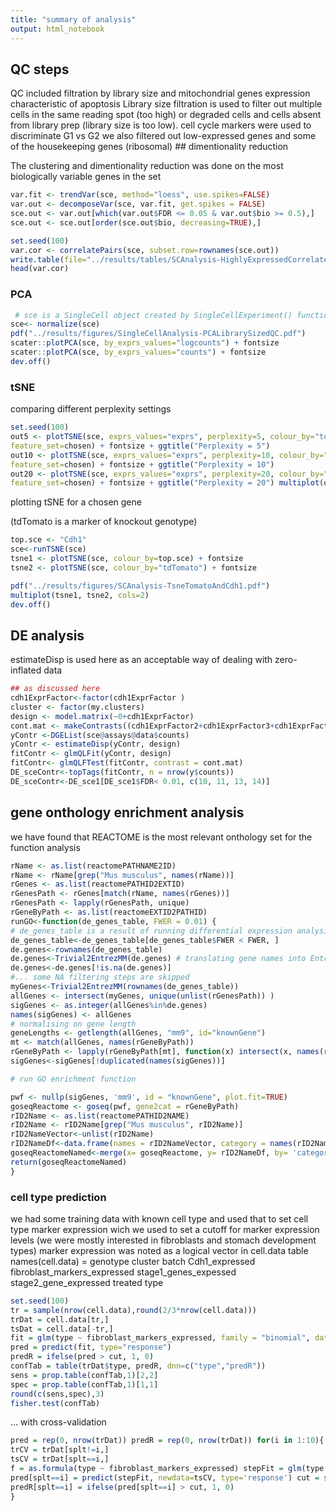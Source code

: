```yaml
---
title: "summary of analysis"
output: html_notebook
---
```


## QC steps

QC included filtration by library size and mitochondrial genes expression characteristic of apoptosis
Library size filtration is used to filter out multiple cells in the same reading spot (too high) or degraded cells and cells absent from library prep (library size is too low). 
cell cycle markers were used to discriminate G1 vs G2
we also filtered out low-expressed genes and some of the housekeeping genes (ribosomal)
## dimentionality reduction

The clustering and dimentionality reduction was done on the most biologically variable genes in the set

```r
var.fit <- trendVar(sce, method="loess", use.spikes=FALSE) 
var.out <- decomposeVar(sce, var.fit, get.spikes = FALSE)
sce.out <- var.out[which(var.out$FDR <= 0.05 & var.out$bio >= 0.5),]
sce.out <- sce.out[order(sce.out$bio, decreasing=TRUE),]
```

```r
set.seed(100)
var.cor <- correlatePairs(sce, subset.row=rownames(sce.out)) 
write.table(file="../results/tables/SCAnalysis-HighlyExpressedCorrelatedGenes.tsv", var.cor, sep="\t", quote=FALSE, row.names=FALSE) 
head(var.cor)
```

### PCA
```r
 # sce is a SingleCell object created by SingleCellExperiment() function
sce<- normalize(sce)
pdf("../results/figures/SingleCellAnalysis-PCALibrarySizedQC.pdf")
scater::plotPCA(sce, by_exprs_values="logcounts") + fontsize
scater::plotPCA(sce, by_exprs_values="counts") + fontsize
dev.off()
```

### tSNE

comparing different perplexity settings
```r
set.seed(100)
out5 <- plotTSNE(sce, exprs_values="exprs", perplexity=5, colour_by="total_features_by_counts",
feature_set=chosen) + fontsize + ggtitle("Perplexity = 5")
out10 <- plotTSNE(sce, exprs_values="exprs", perplexity=10, colour_by="total_features_by_counts",
feature_set=chosen) + fontsize + ggtitle("Perplexity = 10")
out20 <- plotTSNE(sce, exprs_values="exprs", perplexity=20, colour_by="total_features_by_counts",
feature_set=chosen) + fontsize + ggtitle("Perplexity = 20") multiplot(out5, out10, out20, cols=3)
```

plotting tSNE for a chosen gene

(tdTomato is a marker of knockout genotype)

```r
top.sce <- "Cdh1"
sce<-runTSNE(sce)
tsne1 <- plotTSNE(sce, colour_by=top.sce) + fontsize
tsne2 <- plotTSNE(sce, colour_by="tdTomato") + fontsize
```

```r
pdf("../results/figures/SCAnalysis-TsneTomatoAndCdh1.pdf")
multiplot(tsne1, tsne2, cols=2)
dev.off()
```

## DE analysis

estimateDisp is used here as an acceptable way of dealing with zero-inflated data

```r
## as discussed here
cdh1ExprFactor<-factor(cdh1ExprFactor )
cluster <- factor(my.clusters)
design <- model.matrix(~0+cdh1ExprFactor)
cont.mat <- makeContrasts((cdh1ExprFactor2+cdh1ExprFactor3+cdh1ExprFactor4)/3-cdh1ExprFactor1, levels=design)
yContr <-DGEList(sce@assays@data$counts)
yContr <- estimateDisp(yContr, design) 
fitContr <- glmQLFit(yContr, design)
fitContr<- glmQLFTest(fitContr, contrast = cont.mat)
DE_sceContr<-topTags(fitContr, n = nrow(y$counts))
DE_sceContr<-DE_sce1[DE_sce1$FDR< 0.01, c(10, 11, 13, 14)]
```

## gene onthology enrichment analysis

we have found that REACTOME is the most relevant onthology set for the function analysis

```r
rName <- as.list(reactomePATHNAME2ID) 
rName <- rName[grep("Mus musculus", names(rName))]
rGenes <- as.list(reactomePATHID2EXTID)
rGenesPath <- rGenes[match(rName, names(rGenes))]
rGenesPath <- lapply(rGenesPath, unique)
rGeneByPath <- as.list(reactomeEXTID2PATHID)
runGO<-function(de_genes_table, FWER = 0.01) {
# de_genes_table is a result of running differential expression analysis function (limma/edgeR/deSEQ2)
de_genes_table<-de_genes_table[de_genes_table$FWER < FWER, ]
de.genes<-rownames(de_genes_table)
de.genes<-Trivial2EntrezMM(de.genes) # translating gene names into Entrez ids
de.genes<-de.genes[!is.na(de.genes)]
#... some NA filtering steps are skipped
myGenes<-Trivial2EntrezMM(rownames(de_genes_table))
allGenes <- intersect(myGenes, unique(unlist(rGenesPath)) )
sigGenes <- as.integer(allGenes%in%de.genes)
names(sigGenes) <- allGenes
# normalising on gene length
geneLengths <- getlength(allGenes, "mm9", id="knownGene")
mt <- match(allGenes, names(rGeneByPath))
rGeneByPath <- lapply(rGeneByPath[mt], function(x) intersect(x, names(rGenesPath)))
sigGenes<-sigGenes[!duplicated(names(sigGenes))]

# run GO enrichment function

pwf <- nullp(sigGenes, 'mm9', id = "knownGene", plot.fit=TRUE)
goseqReactome <- goseq(pwf, gene2cat = rGeneByPath)
rID2Name <- as.list(reactomePATHID2NAME)
rID2Name <- rID2Name[grep("Mus musculus", rID2Name)]
rID2NameVector<-unlist(rID2Name)
rID2NameDf<-data.frame(names = rID2NameVector, category = names(rID2NameVector))
goseqReactomeNamed<-merge(x= goseqReactome, y= rID2NameDf, by= 'category', all.x= T)
return(goseqReactomeNamed)
}
```

### cell type prediction

we had some training data with known cell type and used that to set cell type marker expression wich we used to set a cutoff for marker expression levels (we were mostly interested in fibroblasts and stomach development types) 
marker expression was noted as a logical vector in cell.data table
names(cell.data) = 
genotype
cluster
batch
Cdh1_expressed
fibroblast_markers_expressed
stage1_genes_expessed
stage2_gene_expressed
treated
type

```r
set.seed(100)
tr = sample(nrow(cell.data),round(2/3*nrow(cell.data)))
trDat = cell.data[tr,]
tsDat = cell.data[-tr,]
fit = glm(type ~ fibroblast_markers_expressed, family = "binomial", data = trDat)
pred = predict(fit, type="response")
predR = ifelse(pred > cut, 1, 0)
confTab = table(trDat$type, predR, dnn=c("type","predR")) 
sens = prop.table(confTab,1)[2,2] 
spec = prop.table(confTab,1)[1,1] 
round(c(sens,spec),3)
fisher.test(confTab)

```

... with cross-validation

```r
pred = rep(0, nrow(trDat)) predR = rep(0, nrow(trDat)) for(i in 1:10){
trCV = trDat[splt!=i,]
tsCV = trDat[splt==i,]
f = as.formula(type ~ fibroblast_markers_expressed) stepFit = glm(type ~ 1,family='binomial', data=trCV) stepFit = step(stepFit, scope=f)
pred[splt==i] = predict(stepFit, newdata=tsCV, type='response') cut = sum(trCV$type) / nrow(trCV)
predR[splt==i] = ifelse(pred[splt==i] > cut, 1, 0)
}
```

